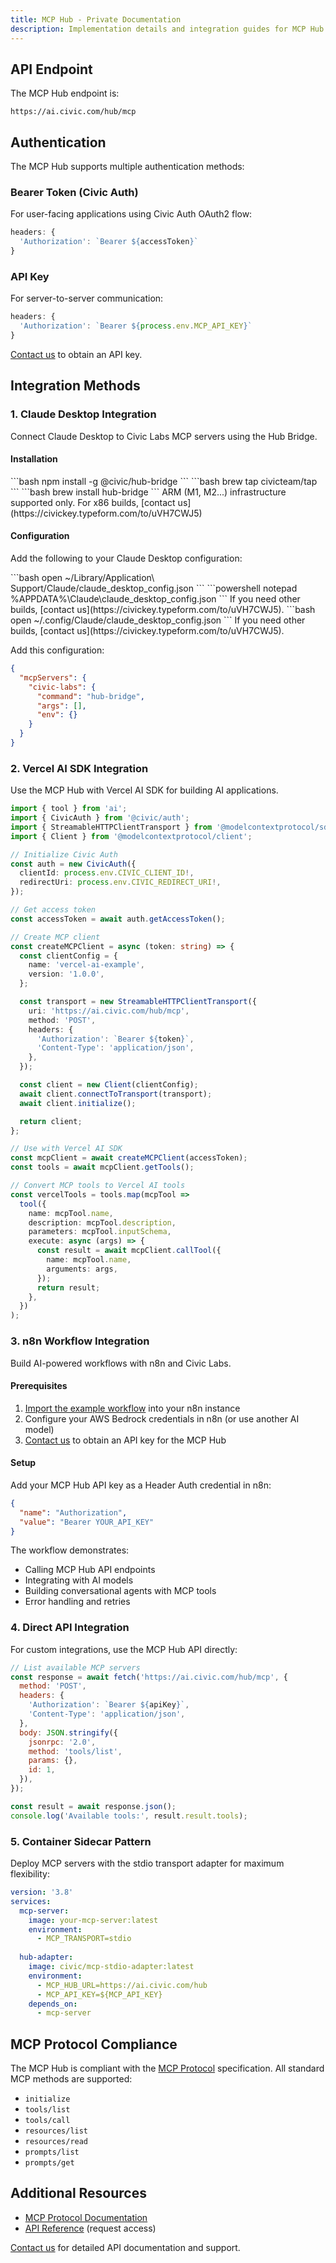 ```yaml
---
title: MCP Hub - Private Documentation
description: Implementation details and integration guides for MCP Hub
---
```


## API Endpoint

The MCP Hub endpoint is:

```
https://ai.civic.com/hub/mcp
```

## Authentication

The MCP Hub supports multiple authentication methods:

### Bearer Token (Civic Auth)
For user-facing applications using Civic Auth OAuth2 flow:

```javascript
headers: {
  'Authorization': `Bearer ${accessToken}`
}
```

### API Key
For server-to-server communication:

```javascript
headers: {
  'Authorization': `Bearer ${process.env.MCP_API_KEY}`
}
```

[Contact us](https://civickey.typeform.com/to/uVH7CWJ5) to obtain an API key.

## Integration Methods

### 1. Claude Desktop Integration

Connect Claude Desktop to Civic Labs MCP servers using the Hub Bridge.

#### Installation

<Tabs>
  <Tab title="npm">
    ```bash
    npm install -g @civic/hub-bridge
    ```
  </Tab>
  <Tab title="homebrew">
    <Steps>
      <Step title="Add the tap">
        ```bash
        brew tap civicteam/tap
        ```
      </Step>
      <Step title="Install hub-bridge">
        ```bash
        brew install hub-bridge
        ```
      </Step>
    </Steps>
    <Note>ARM (M1, M2...) infrastructure supported only. For x86 builds, [contact us](https://civickey.typeform.com/to/uVH7CWJ5)</Note>
  </Tab>
</Tabs>

#### Configuration

Add the following to your Claude Desktop configuration:

<Tabs>
  <Tab title="macOS">
    ```bash
    open ~/Library/Application\ Support/Claude/claude_desktop_config.json
    ```
  </Tab>
  <Tab title="Windows">
    ```powershell
    notepad %APPDATA%\Claude\claude_desktop_config.json
    ```
    If you need other builds, [contact us](https://civickey.typeform.com/to/uVH7CWJ5).
  </Tab>
  <Tab title="Linux">
    ```bash
    open ~/.config/Claude/claude_desktop_config.json
    ```
    If you need other builds, [contact us](https://civickey.typeform.com/to/uVH7CWJ5).
  </Tab>
</Tabs>

Add this configuration:

```json
{
  "mcpServers": {
    "civic-labs": {
      "command": "hub-bridge",
      "args": [],
      "env": {}
    }
  }
}
```

### 2. Vercel AI SDK Integration

Use the MCP Hub with Vercel AI SDK for building AI applications.

```typescript
import { tool } from 'ai';
import { CivicAuth } from '@civic/auth';
import { StreamableHTTPClientTransport } from '@modelcontextprotocol/sdk/http-stream.js';
import { Client } from '@modelcontextprotocol/client';

// Initialize Civic Auth
const auth = new CivicAuth({
  clientId: process.env.CIVIC_CLIENT_ID!,
  redirectUri: process.env.CIVIC_REDIRECT_URI!,
});

// Get access token
const accessToken = await auth.getAccessToken();

// Create MCP client
const createMCPClient = async (token: string) => {
  const clientConfig = {
    name: 'vercel-ai-example',
    version: '1.0.0',
  };

  const transport = new StreamableHTTPClientTransport({
    uri: 'https://ai.civic.com/hub/mcp',
    method: 'POST',
    headers: {
      'Authorization': `Bearer ${token}`,
      'Content-Type': 'application/json',
    },
  });

  const client = new Client(clientConfig);
  await client.connectToTransport(transport);
  await client.initialize();

  return client;
};

// Use with Vercel AI SDK
const mcpClient = await createMCPClient(accessToken);
const tools = await mcpClient.getTools();

// Convert MCP tools to Vercel AI tools
const vercelTools = tools.map(mcpTool => 
  tool({
    name: mcpTool.name,
    description: mcpTool.description,
    parameters: mcpTool.inputSchema,
    execute: async (args) => {
      const result = await mcpClient.callTool({
        name: mcpTool.name,
        arguments: args,
      });
      return result;
    },
  })
);
```

### 3. n8n Workflow Integration

Build AI-powered workflows with n8n and Civic Labs.

#### Prerequisites

1. [Import the example workflow](https://github.com/civicteam/docs.civic.com/blob/main/labs/n8n_sample_api-key-flow.json) into your n8n instance
2. Configure your AWS Bedrock credentials in n8n (or use another AI model)
3. [Contact us](https://civickey.typeform.com/to/uVH7CWJ5) to obtain an API key for the MCP Hub

#### Setup

Add your MCP Hub API key as a Header Auth credential in n8n:

```json
{
  "name": "Authorization",
  "value": "Bearer YOUR_API_KEY"
}
```

The workflow demonstrates:
- Calling MCP Hub API endpoints
- Integrating with AI models
- Building conversational agents with MCP tools
- Error handling and retries

### 4. Direct API Integration

For custom integrations, use the MCP Hub API directly:

```javascript
// List available MCP servers
const response = await fetch('https://ai.civic.com/hub/mcp', {
  method: 'POST',
  headers: {
    'Authorization': `Bearer ${apiKey}`,
    'Content-Type': 'application/json',
  },
  body: JSON.stringify({
    jsonrpc: '2.0',
    method: 'tools/list',
    params: {},
    id: 1,
  }),
});

const result = await response.json();
console.log('Available tools:', result.result.tools);
```

### 5. Container Sidecar Pattern

Deploy MCP servers with the stdio transport adapter for maximum flexibility:

```yaml
version: '3.8'
services:
  mcp-server:
    image: your-mcp-server:latest
    environment:
      - MCP_TRANSPORT=stdio
  
  hub-adapter:
    image: civic/mcp-stdio-adapter:latest
    environment:
      - MCP_HUB_URL=https://ai.civic.com/hub
      - MCP_API_KEY=${MCP_API_KEY}
    depends_on:
      - mcp-server
```

## MCP Protocol Compliance

The MCP Hub is compliant with the [MCP Protocol](https://modelcontextprotocol.io) specification. All standard MCP methods are supported:
- `initialize`
- `tools/list`
- `tools/call`
- `resources/list`
- `resources/read`
- `prompts/list`
- `prompts/get`

## Additional Resources

- [MCP Protocol Documentation](https://modelcontextprotocol.io)
- [API Reference](https://civickey.typeform.com/to/uVH7CWJ5) (request access)

[Contact us](https://civickey.typeform.com/to/uVH7CWJ5) for detailed API documentation and support.